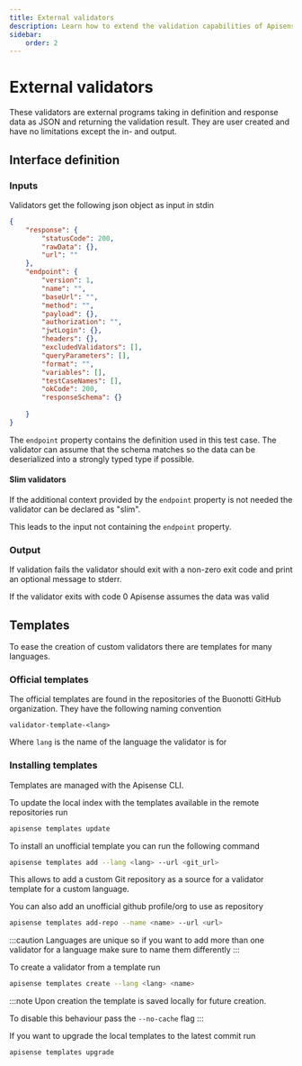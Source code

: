 ---
title: External validators
description: Learn how to extend the validation capabilities of Apisense
sidebar:
    order: 2
---

# External validators

These validators are external programs taking in definition and response data as JSON and returning the validation result.
They are user created and have no limitations except the in- and output.

## Interface definition 

### Inputs 

Validators get the following json object as input in stdin

```json 
{
    "response": {
        "statusCode": 200,
        "rawData": {},
        "url": ""
    },
    "endpoint": {
        "version": 1,
        "name": "",
        "baseUrl": "",
        "method": "",
        "payload": {},
        "authorization": "",
        "jwtLogin": {},
        "headers": {},
        "excludedValidators": [],
        "queryParameters": [],
        "format": "",
        "variables": [],
        "testCaseNames": [],
        "okCode": 200,
        "responseSchema": {}
        
    }
}
```

The `endpoint` property contains the definition used in this test case. The validator can assume that the schema matches so the data can be deserialized into a strongly typed type if possible. 

#### Slim validators 

If the additional context provided by the `endpoint` property is not needed the validator can be declared as "slim".

This leads to the input not containing the `endpoint` property.

### Output 

If validation fails the validator should exit with a non-zero exit code and print an optional message to stderr.

If the validator exits with code 0 Apisense assumes the data was valid 

## Templates

To ease the creation of custom validators there are templates for many languages.

### Official templates

The official templates are found in the repositories of the Buonotti GitHub organization. They have the following naming convention

```
validator-template-<lang>
```

Where `lang` is the name of the language the validator is for

### Installing templates

Templates are managed with the Apisense CLI.

To update the local index with the templates available in the remote repositories run 

```bash
apisense templates update
```

To install an unofficial template you can run the following command

```bash
apisense templates add --lang <lang> --url <git_url>
```

This allows to add a custom Git repository as a source for a validator template for a custom language.

You can also add an unofficial github profile/org to use as repository

```bash 
apisense templates add-repo --name <name> --url <url>
```

:::caution
Languages are unique so if you want to add more than one validator for a language make sure to name them differently
:::

To create a validator from a template run 

```bash 
apisense templates create --lang <lang> <name>
```

:::note 
Upon creation the template is saved locally for future creation.

To disable this behaviour pass the `--no-cache` flag
:::

If you want to upgrade the local templates to the latest commit run 

```bash 
apisense templates upgrade 
```
